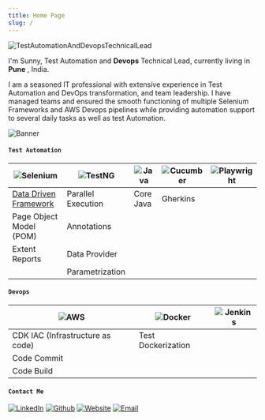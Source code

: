 ```yaml
---
title: Home Page
slug: /
---
```

![TestAutomationAndDevopsTechnicalLead](../../static/img/TestAutomationLead.svg)

I'm Sunny, Test Automation and **Devops** Technical Lead, currently living in **Pune** , India.

I am a seasoned IT professional with extensive experience in Test Automation and DevOps transformation, and team leadership. I have managed teams and ensured the smooth functioning of multiple Selenium Frameworks and AWS Devops pipelines while providing automation support to several daily tasks as well as test Automation.


![Banner](../../static/img/Banner.svg)


#### `Test Automation`
| ![Selenium](../../static/img/Selenium.svg) | ![TestNG](../../static/img/TestNG.svg) | ![Java](../../static/img/Java.svg) | ![Cucumber](../../static/img/Cucumber.svg) | ![Playwright](../../static/img/Playwright.svg) |
| -- | -- | -- | -- | -- |
| [Data Driven Framework](https://github.com/sunnyRavindra/DataDrivenFramework) | Parallel Execution | Core Java | Gherkins |
| Page Object Model (POM) | Annotations | 
| Extent Reports | Data Provider |  
|  | Parametrization |

#### `Devops`
| ![AWS](../../static/img/AWS.svg) | ![Docker](../../static/img/Docker.svg) | ![Jenkins](../../static/img/Jenkins.svg) | 
| -- | -- | -- |
| CDK IAC (Infrastructure as code) | Test Dockerization |
| Code Commit | 
| Code Build |  

#### `Contact Me`
[![LinkedIn](../../static/img/Linkedin.svg)](https://www.linkedin.com/in/sunnybharne)  [![Github](../../static/img/Github.svg)](https://github.com/sunnyRavindra)  [![Website](../../static/img/Website.svg)](https://www.botcat.org)  [![Email](../../static/img/Email.svg)](mailto:sunny.bharne.devops@gmail.com?subject=[GitHub]%20Source%20Han%20Sans)
